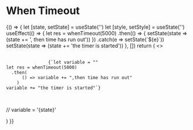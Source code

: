 

<Meta title="MDX/Helpers/When Timeout" />

# When Timeout

<!-- add a plugin description -->

<Canvas>
  <Story name="When Timeout Usage">
    {() => {
      let [state, setState] = useState('')
      let [style, setStyle] = useState('')
      useEffect(() => {
        let res = whenTimeout(5000)
          .then(() => {
            setState(state => (state += ', then time has run out'))
          })
          .catch(e => setState(`${e}`))
        setState(state => (state += 'the timer is started'))
      }, [])
      return (
        <>
          <div>
            <pre>
              <code>
                {`let variable = ""
let res = whenTimeout(5000)
  .then(
      () => variable += ",then time has run out"
    )
variable += "the timer is started"`}
              </code>
            </pre>
            <p>// variable = '{state}'</p>
          </div>
        </>
      )
    }}
  </Story>
</Canvas>

